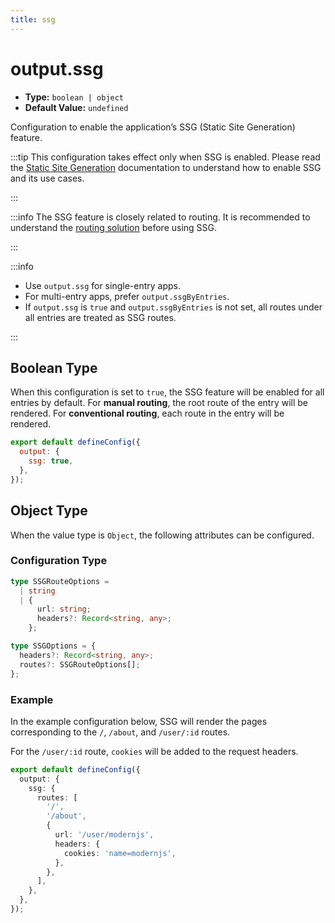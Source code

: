 ```yaml
---
title: ssg
---
```


# output.ssg

- **Type:** `boolean | object`
- **Default Value:** `undefined`

Configuration to enable the application’s SSG (Static Site Generation) feature.

:::tip
This configuration takes effect only when SSG is enabled. Please read the [Static Site Generation](/guides/basic-features/render/ssg) documentation to understand how to enable SSG and its use cases.

:::

:::info
The SSG feature is closely related to routing. It is recommended to understand the [routing solution](/guides/basic-features/routes) before using SSG.

:::

:::info
- Use `output.ssg` for single-entry apps.
- For multi-entry apps, prefer `output.ssgByEntries`.
- If `output.ssg` is `true` and `output.ssgByEntries` is not set, all routes under all entries are treated as SSG routes.

:::

## Boolean Type

When this configuration is set to `true`, the SSG feature will be enabled for all entries by default. For **manual routing**, the root route of the entry will be rendered. For **conventional routing**, each route in the entry will be rendered.

```js
export default defineConfig({
  output: {
    ssg: true,
  },
});
```

## Object Type

When the value type is `Object`, the following attributes can be configured.

### Configuration Type

```ts
type SSGRouteOptions =
  | string
  | {
      url: string;
      headers?: Record<string, any>;
    };

type SSGOptions = {
  headers?: Record<string, any>;
  routes?: SSGRouteOptions[];
};
```

### Example

In the example configuration below, SSG will render the pages corresponding to the `/`, `/about`, and `/user/:id` routes.

For the `/user/:id` route, `cookies` will be added to the request headers.

```ts title="modern.config.ts (single entry)"
export default defineConfig({
  output: {
    ssg: {
      routes: [
        '/',
        '/about',
        {
          url: '/user/modernjs',
          headers: {
            cookies: 'name=modernjs',
          },
        },
      ],
    },
  },
});
```

